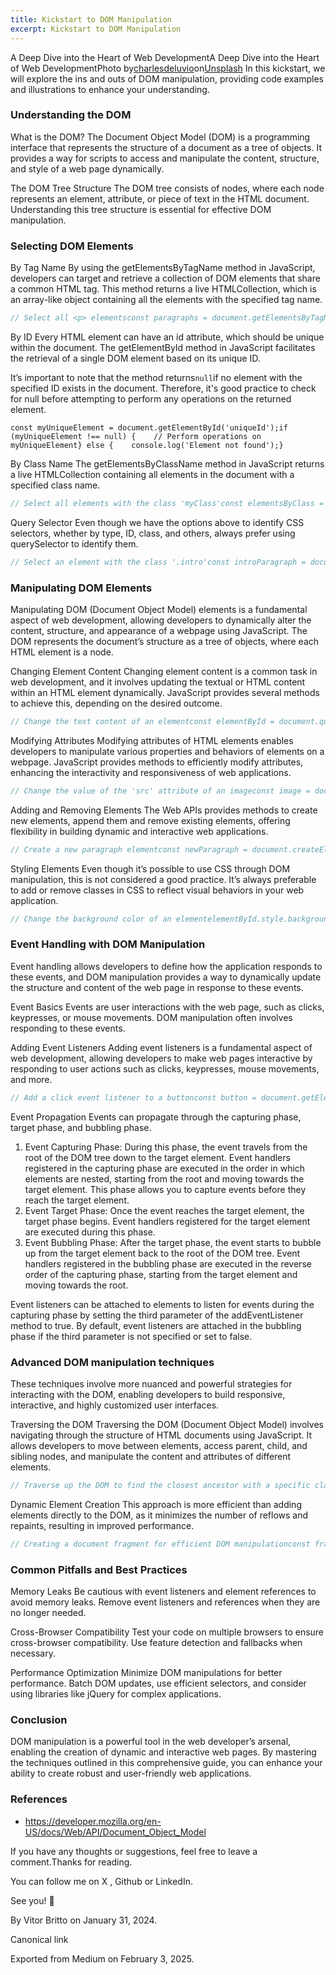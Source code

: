 ```yaml
---
title: Kickstart to DOM Manipulation
excerpt: Kickstart to DOM Manipulation
---
```


A Deep Dive into the Heart of Web DevelopmentA Deep Dive into the Heart of Web DevelopmentPhoto by[charlesdeluvio](https://unsplash.com/@charlesdeluvio?utm_source=medium&utm_medium=referral)on[Unsplash](https://unsplash.com?utm_source=medium&utm_medium=referral)
In this kickstart, we will explore the ins and outs of DOM manipulation, providing code examples and illustrations to enhance your understanding.

### Understanding the DOM

What is the DOM?
The Document Object Model (DOM) is a programming interface that represents the structure of a document as a tree of objects. It provides a way for scripts to access and manipulate the content, structure, and style of a web page dynamically.

The DOM Tree Structure
The DOM tree consists of nodes, where each node represents an element, attribute, or piece of text in the HTML document. Understanding this tree structure is essential for effective DOM manipulation.

### Selecting DOM Elements

By Tag Name
By using the getElementsByTagName method in JavaScript, developers can target and retrieve a collection of DOM elements that share a common HTML tag. This method returns a live HTMLCollection, which is an array-like object containing all the elements with the specified tag name.

```js
// Select all <p> elementsconst paragraphs = document.getElementsByTagName('p');
```

By ID
Every HTML element can have an id attribute, which should be unique within the document. The getElementById method in JavaScript facilitates the retrieval of a single DOM element based on its unique ID.

It’s important to note that the method returns`null`if no element with the specified ID exists in the document. Therefore, it's good practice to check for null before attempting to perform any operations on the returned element.

```graf graf--pre graf-after--blockquote graf--preV2
const myUniqueElement = document.getElementById('uniqueId');if (myUniqueElement !== null) {    // Perform operations on myUniqueElement} else {    console.log('Element not found');}
```

By Class Name
The getElementsByClassName method in JavaScript returns a live HTMLCollection containing all elements in the document with a specified class name.

```js
// Select all elements with the class 'myClass'const elementsByClass = document.getElementsByClassName('myClass');
```

Query Selector
Even though we have the options above to identify CSS selectors, whether by type, ID, class, and others, always prefer using querySelector to identify them.

```js
// Select an element with the class '.intro'const introParagraph = document.querySelector('.intro');// Select all elements using the class selector '.selected'const introParagraph = document.querySelectorAll('.selected');
```

### Manipulating DOM Elements

Manipulating DOM (Document Object Model) elements is a fundamental aspect of web development, allowing developers to dynamically alter the content, structure, and appearance of a webpage using JavaScript. The DOM represents the document’s structure as a tree of objects, where each HTML element is a node.

Changing Element Content
Changing element content is a common task in web development, and it involves updating the textual or HTML content within an HTML element dynamically. JavaScript provides several methods to achieve this, depending on the desired outcome.

```js
// Change the text content of an elementconst elementById = document.querySelector('#disclaimer');elementById.textContent = 'New Text Content';
```

Modifying Attributes
Modifying attributes of HTML elements enables developers to manipulate various properties and behaviors of elements on a webpage. JavaScript provides methods to efficiently modify attributes, enhancing the interactivity and responsiveness of web applications.

```js
// Change the value of the 'src' attribute of an imageconst image = document.querySelector('img');image.setAttribute('src', 'new-image.jpg');
```

Adding and Removing Elements
The Web APIs provides methods to create new elements, append them and remove existing elements, offering flexibility in building dynamic and interactive web applications.

```js
// Create a new paragraph elementconst newParagraph = document.createElement('p');// Append the new paragraph to the bodydocument.body.appendChild(newParagraph);// Remove an elementconst elementToRemove = document.getElementById('elementToRemove');elementToRemove.parentNode.removeChild(elementToRemove);
```

Styling Elements
Even though it’s possible to use CSS through DOM manipulation, this is not considered a good practice. It’s always preferable to add or remove classes in CSS to reflect visual behaviors in your web application.

```js
// Change the background color of an elementelementById.style.backgroundColor = 'lightblue';// Add a CSS class to an elementelementById.classList.add('highlight');
```

### Event Handling with DOM Manipulation

Event handling allows developers to define how the application responds to these events, and DOM manipulation provides a way to dynamically update the structure and content of the web page in response to these events.

Event Basics
Events are user interactions with the web page, such as clicks, keypresses, or mouse movements. DOM manipulation often involves responding to these events.

Adding Event Listeners
Adding event listeners is a fundamental aspect of web development, allowing developers to make web pages interactive by responding to user actions such as clicks, keypresses, mouse movements, and more.

```js
// Add a click event listener to a buttonconst button = document.getElementById('myButton');button.addEventListener('click', () => {  alert('Button clicked!');});
```

Event Propagation
Events can propagate through the capturing phase, target phase, and bubbling phase.

1. Event Capturing Phase: During this phase, the event travels from the root of the DOM tree down to the target element. Event handlers registered in the capturing phase are executed in the order in which elements are nested, starting from the root and moving towards the target element. This phase allows you to capture events before they reach the target element.
2. Event Target Phase: Once the event reaches the target element, the target phase begins. Event handlers registered for the target element are executed during this phase.
3. Event Bubbling Phase: After the target phase, the event starts to bubble up from the target element back to the root of the DOM tree. Event handlers registered in the bubbling phase are executed in the reverse order of the capturing phase, starting from the target element and moving towards the root.

Event listeners can be attached to elements to listen for events during the capturing phase by setting the third parameter of the addEventListener method to true. By default, event listeners are attached in the bubbling phase if the third parameter is not specified or set to false.

### Advanced DOM manipulation techniques

These techniques involve more nuanced and powerful strategies for interacting with the DOM, enabling developers to build responsive, interactive, and highly customized user interfaces.

Traversing the DOM
Traversing the DOM (Document Object Model) involves navigating through the structure of HTML documents using JavaScript. It allows developers to move between elements, access parent, child, and sibling nodes, and manipulate the content and attributes of different elements.

```js
// Traverse up the DOM to find the closest ancestor with a specific classconst closestParent = elementById.closest('.parentClass');
```

Dynamic Element Creation
This approach is more efficient than adding elements directly to the DOM, as it minimizes the number of reflows and repaints, resulting in improved performance.

```js
// Creating a document fragment for efficient DOM manipulationconst fragment = document.createDocumentFragment();// Appending Elements to the Fragmentconst divElement = document.createElement('div');const buttonElement = document.createElement('button');fragment.appendChild(divElement);fragment.appendChild(buttonElement);// Appending the Fragment to the DOMconst container = document.getElementById('containerId');container.appendChild(fragment);
```

### Common Pitfalls and Best Practices

Memory Leaks
Be cautious with event listeners and element references to avoid memory leaks. Remove event listeners and references when they are no longer needed.

Cross-Browser Compatibility
Test your code on multiple browsers to ensure cross-browser compatibility. Use feature detection and fallbacks when necessary.

Performance Optimization
Minimize DOM manipulations for better performance. Batch DOM updates, use efficient selectors, and consider using libraries like jQuery for complex applications.

### Conclusion

DOM manipulation is a powerful tool in the web developer’s arsenal, enabling the creation of dynamic and interactive web pages. By mastering the techniques outlined in this comprehensive guide, you can enhance your ability to create robust and user-friendly web applications.

### References

- https://developer.mozilla.org/en-US/docs/Web/API/Document_Object_Model

If you have any thoughts or suggestions, feel free to leave a comment.Thanks for reading.

You can follow me on X , Github or LinkedIn.

See you! 👋

By Vitor Britto on January 31, 2024.

Canonical link

Exported from Medium on February 3, 2025.
